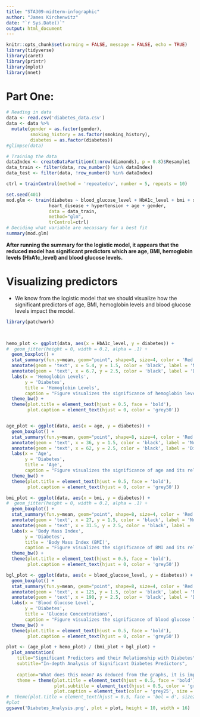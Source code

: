 ---
title: "STA309-midterm-infographic"
author: "James Kirchenwitz"
date: "`r Sys.Date()`"
output: html_document
---

```{r setup, include=FALSE}
knitr::opts_chunk$set(warning = FALSE, message = FALSE, echo = TRUE)
library(tidyverse)
library(caret)
library(printr)
library(mplot)
library(nnet)  
```

# Part One:

```{r}
# Reading in data
data <- read.csv('diabetes_data.csv')
data <- data %>%
  mutate(gender = as.factor(gender),
         smoking_history = as.factor(smoking_history),
         diabetes = as.factor(diabetes))
#glimpse(data)

# Training the data
dataIndex <- createDataPartition(1:nrow(diamonds), p = 0.8)$Resample1
data_train <- filter(data, row_number() %in% dataIndex)
data_test <- filter(data, !row_number() %in% dataIndex)

ctrl = trainControl(method = 'repeatedcv', number = 5, repeats = 10)

set.seed(401)
mod.glm <- train(diabetes ~ blood_glucose_level + HbA1c_level + bmi + smoking_history + 
                heart_disease + hypertension + age + gender, 
                data = data_train,
                method="glm",
                trControl=ctrl)
# Deciding what variable are necassary for a best fit
summary(mod.glm)
```
**After running the summary for the logistic model, it appears that the reduced model has significant predictors which are age, BMI, hemoglobin levels (HbA1c_level) and blood glucose levels.**



# Visualizing predictors
- We know from the logistic model that we should visualize how the significant predictors of age, BMI, hemoglobin levels and blood glucose levels impact the model.
```{r}
library(patchwork)
 


hemo_plot <- ggplot(data, aes(x = HbA1c_level, y = diabetes)) +
#  geom_jitter(height = 0, width = 0.2, alpha = .1) +
  geom_boxplot() +
  stat_summary(fun.y=mean, geom="point", shape=8, size=4, color = 'Red', ) +
  annotate(geom = 'text', x = 5.4, y = 1.5, color = 'black', label = 'No Diabetes') +
  annotate(geom = 'text', x = 6.7, y = 2.5, color = 'black', label = 'Diabetes') +
  labs(x = 'Hemoglobin Levels',
       y = 'Diabetes',
       title = 'Hemoglobin Levels',
       caption = "Figure visualizes the significance of hemoglobin levels and its relationship with diabetes. As we can see the higher the \nhemoglobin levels, the higher the odds of having diabetes. Hemoglobin levels of 7 or higher guarenteed diabetes in subject.") +
  theme_bw() +
  theme(plot.title = element_text(hjust = 0.5, face = 'bold'),
        plot.caption = element_text(hjust = 0, color = 'grey50')) 


age_plot <- ggplot(data, aes(x = age, y = diabetes)) +
  geom_boxplot() +
  stat_summary(fun.y=mean, geom="point", shape=8, size=4, color = 'Red', ) +
  annotate(geom = 'text', x = 36, y = 1.5, color = 'black', label = 'No Diabetes') +
  annotate(geom = 'text', x = 62, y = 2.5, color = 'black', label = 'Diabetes') +
  labs(x = 'Age',
       y = 'Diabetes',
       title = 'Age',
       caption = "Figure visualizes the significance of age and its relationship with diabetes. As we can see the higher the age, the higher \nthe odds of having diabetes. It appears in the data that you can have diabetes at any age, but the mean is at age 63. Therefor \nthe older you are the higher the risk.") +
  theme_bw() +
  theme(plot.title = element_text(hjust = 0.5, face = 'bold'),
        plot.caption = element_text(hjust = 0, color = 'grey50')) 

bmi_plot <- ggplot(data, aes(x = bmi, y = diabetes)) +
#  geom_jitter(height = 0, width = 0.2, alpha = .1) +
  geom_boxplot() +
  stat_summary(fun.y=mean, geom="point", shape=8, size=4, color = 'Red', ) +
  annotate(geom = 'text', x = 27, y = 1.5, color = 'black', label = 'No Diabetes') +
  annotate(geom = 'text', x = 31.5, y = 2.5, color = 'black', label = 'Diabetes') +
  labs(x = 'Body Mass Index',
       y = 'Diabetes',
       title = 'Body Mass Index (BMI)',
       caption = "Figure visualizes the significance of BMI and its relationship with diabetes. As we can see the higher the BMI, the higher \nthe odds of having diabetes, although not by much. BMI has a lot of outliers, but based off the mean a higher BMI is worse for \ndiabetes than a lower BMI.") +
  theme_bw() +
  theme(plot.title = element_text(hjust = 0.5, face = 'bold'),
        plot.caption = element_text(hjust = 0, color = 'grey50')) 

bgl_plot <- ggplot(data, aes(x = blood_glucose_level, y = diabetes)) +
  geom_boxplot() +
  stat_summary(fun.y=mean, geom="point", shape=8, size=4, color = 'Red', ) +
  annotate(geom = 'text', x = 125, y = 1.5, color = 'black', label = 'No Diabetes') +
  annotate(geom = 'text', x = 190, y = 2.5, color = 'black', label = 'Diabetes') +
  labs(x = 'Blood Glucose Level',
       y = 'Diabetes',
       title = 'Glucose Concentrations',
       caption = "Figure visualizes the significance of blood glucose levels and its relationship with diabetes. As we can see the \nhigher the glucose level, the higher the odds of having diabetes. It appears in the data that you can have diabetes at \nany higher concentration of glucose.") +
  theme_bw() +
  theme(plot.title = element_text(hjust = 0.5, face = 'bold'),
        plot.caption = element_text(hjust = 0, color = 'grey50')) 

plot <- (age_plot + hemo_plot) / (bmi_plot + bgl_plot) +
  plot_annotation(
    title="Significant Predictors and their Relationship with Diabetes",
    subtitle="In-depth Analysis of Significant Diabetes Predictors",
    
    caption="What does this mean? As deduced from the graphs, it is important to take note of all personal body metrics. If you have abnormally high hemoglobin or glucose levels, reaching out to a healthcare specalist \ncould be vital in deducing whether or not diabetes is at fault. All figures share the same metric, where boxplots work as normal, with mean indicated by red asteriks. ",
    theme = theme(plot.title = element_text(hjust = 0.5, face = 'bold'),
                  plot.subtitle = element_text(hjust = 0.5, color = 'grey50'),
                  plot.caption = element_text(color = 'grey25', size = 8))) 
#  theme(plot.title = element_text(hjust = 0.5, face = 'bol = d', size20))
#plot
ggsave('Diabetes_Analysis.png', plot = plot, height = 10, width = 16)

```
